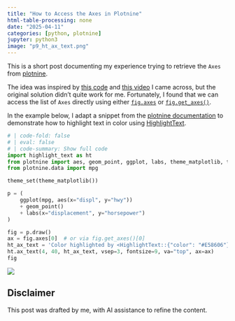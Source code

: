 ```yaml
---
title: "How to Access the Axes in Plotnine"
html-table-processing: none
date: "2025-04-11"
categories: [python, plotnine]
jupyter: python3
image: "p9_ht_ax_text.png"
---
```


This is a short post documenting my experience trying to retrieve the `Axes` from [plotnine](https://plotnine.org/).

The idea was inspired by [this code](https://github.com/nrennie/2024-plotnine-contest) and [this video](https://www.youtube.com/watch?v=NBGJuaBF2rc) I came across, but the original solution didn’t quite work for me. Fortunately, I found that we can access the list of `Axes` directly using either [`fig.axes`](https://matplotlib.org/stable/api/_as_gen/matplotlib.figure.Figure.axes.html) or [`fig.get_axes()`](https://matplotlib.org/stable/api/_as_gen/matplotlib.figure.Figure.get_axes.html#matplotlib.figure.Figure.get_axes).

In the example below, I adapt a snippet from the [plotnine documentation](https://plotnine.org/reference/geom_smooth.html#examples) to demonstrate how to highlight text in color using [HighlightText](https://github.com/znstrider/highlight_text).


```python
# | code-fold: false
# | eval: false
# | code-summary: Show full code
import highlight_text as ht
from plotnine import aes, geom_point, ggplot, labs, theme_matplotlib, theme_set
from plotnine.data import mpg

theme_set(theme_matplotlib())

p = (
    ggplot(mpg, aes(x="displ", y="hwy"))
    + geom_point()
    + labs(x="displacement", y="horsepower")
)

fig = p.draw()
ax = fig.axes[0]  # or via fig.get_axes()[0]
ht_ax_text = 'Color highlighted by <HighlightText::{"color": "#E58606"}>'
ht.ax_text(4, 40, ht_ax_text, vsep=3, fontsize=9, va="top", ax=ax)
fig
```

![](p9_ht_ax_text.png){fig-align="center" fig-alt="plotnine used in combination with HighlightText"}


::: {.callout-warning}
# Disclaimer
This post was drafted by me, with AI assistance to refine the content.
::: 